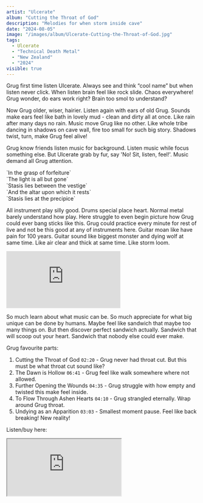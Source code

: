 ```yaml
---
artist: "Ulcerate"
album: "Cutting the Throat of God"
description: "Melodies for when storm inside cave"
date: "2024-08-05"
image: "/images/album/Ulcerate-Cutting-the-Throat-of-God.jpg"
tags:
  - Ulcerate
  - "Technical Death Metal"
  - "New Zealand"
  - "2024"
visible: true
---
```


Grug first time listen Ulcerate. Always see and think “cool name” but when listen never click. When listen brain feel like rock slide. Chaos everywhere! Grug wonder, do ears work right? Brain too smol to understand?

Now Grug older, wiser, hairier. Listen again with ears of old Grug. Sounds make ears feel like bath in lovely mud - clean and dirty all at once. Like rain after many days no rain. Music move Grug like no other. Like whole tribe dancing in shadows on cave wall, fire too small for such big story. Shadows twist, turn, make Grug feel alive!

Grug know friends listen music for background. Listen music while focus something else. But Ulcerate grab by fur, say 'No! Sit, listen, feel!'. Music demand all Grug attention.

<div className="text-center">
  `In the grasp of forfeiture` <br />
  `The light is all but gone` <br />
  `Stasis lies between the vestige` <br />
  `And the altar upon which it rests` <br />
  `Stasis lies at the precipice`
</div>

All instrument play silly good. Drums special place heart. Normal metal barely understand how play. Here struggle to even begin picture how Grug could ever bang sticks like this. Grug could practice every minute for rest of live and not be this good at any of instruments here. Guitar moan like have pain for 100 years. Guitar sound like biggest monster and dying wolf at same time. Like air clear and thick at same time. Like storm loom.

<div class="embed-container">
  <iframe
    class="embed-video"
    src="https://www.youtube-nocookie.com/embed/l31Xj44vJEA?si=IpoovwHVkW5y-plW&amp"
    frameborder="0"
    allow="accelerometer; autoplay; clipboard-write; encrypted-media; gyroscope; picture-in-picture; web-share"
    allowfullscreen></iframe>
</div>

So much learn about what music can be. So much appreciate for what big unique can be done by humans. Maybe feel like sandwich that maybe too many things on. But then discover perfect sandwich actually. Sandwich that will scoop out your heart. Sandwich that nobody else could ever make.

Grug favourite parts:

1. Cutting the Throat of God `02:20` - Grug never had throat cut. But this must be what throat cut sound like?
1. The Dawn is Hollow `06:41` - Grug feel like walk somewhere where not allowed.
1. Further Opening the Wounds `04:35` - Grug struggle with how empty and twisted this make feel inside.
1. To Flow Through Ashen Hearts `04:10` - Grug strangled eternally. Wrap around Grug throat.
1. Undying as an Apparition `03:03` - Smallest moment pause. Feel like back breaking! New reality!

Listen/buy here:

<iframe
  style={{ border: "0", width: "350px", height: "690px" }}
  src="https://bandcamp.com/EmbeddedPlayer/album=2362658314/size=large/bgcol=333333/linkcol=ffffff/transparent=true/"
  seamless>
  <a href="https://ulcerate.bandcamp.com/album/cutting-the-throat-of-god">
    Cutting the Throat of God by Ulcerate
  </a>
</iframe>
